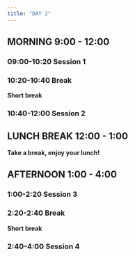 ```yaml
---
title: "DAY 2"
---
```


## MORNING 9:00 - 12:00

### 09:00-10:20 Session 1

### 10:20-10:40 Break

**Short break**

### 10:40-12:00 Session 2

## LUNCH BREAK 12:00 - 1:00

**Take a break, enjoy your lunch!**

## AFTERNOON 1:00 - 4:00

### 1:00-2:20 Session 3

### 2:20-2:40 Break

**Short break**

### 2:40-4:00 Session 4




